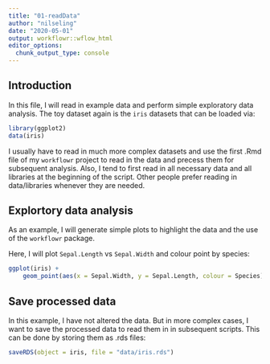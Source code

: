 ```yaml
---
title: "01-readData"
author: "nilseling"
date: "2020-05-01"
output: workflowr::wflow_html
editor_options:
  chunk_output_type: console
---
```


## Introduction

In this file, I will read in example data and perform simple exploratory data analysis.
The toy dataset again is the `iris` datasets that can be loaded via:

```r
library(ggplot2)
data(iris)
```

I usually have to read in much more complex datasets and use the first .Rmd file of my `workflowr` project to read in the data and precess them for subsequent analysis.
Also, I tend to first read in all necessary data and all libraries at the beginning of the script.
Other people prefer reading in data/libraries whenever they are needed.

## Explortory data analysis

As an example, I will generate simple plots to highlight the data and the use of the `workflowr` package.

Here, I will plot `Sepal.Length` vs `Sepal.Width` and colour point by species:

```r
ggplot(iris) +
    geom_point(aes(x = Sepal.Width, y = Sepal.Length, colour = Species))
```

## Save processed data

In this example, I have not altered the data.
But in more complex cases, I want to save the processed data to read them in in subsequent scripts.
This can be done by storing them as .rds files:

```r
saveRDS(object = iris, file = "data/iris.rds")
```



